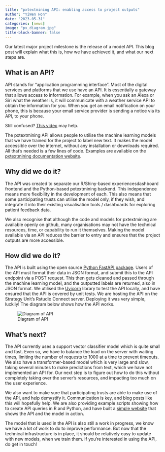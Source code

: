 ```yaml
---
title: "pxtextmining API: enabling access to project outputs"
author: "YiWen Hon"
date: "2023-05-31"
categories: [news]
image: "px_diagram.jpg"
title-block-banner: false
---
```


Our latest major project milestone is the release of a model API. This blog post will explain what this is, how we have achieved it, and what our next steps are.

## What is an API?

API stands for “application programming interface”. Most of the digital services and platforms that we use have an API. It is essentially a gateway that allows access to information. For example, when you ask an Alexa or Siri what the weather is, it will communicate with a weather service API to obtain the information for you. When you get an email notification on your phone, this is because your email service provider is sending a notice via its API, to your phone.

Still confused? [This video](https://youtu.be/s7wmiS2mSXY) may help. 

The pxtextmining API allows people to utilise the machine learning models that we have trained for the project to label new text. It makes the model accessible over the internet, without any installation or downloads required. All that’s needed is a few lines of code. Examples are available on the [pxtextmining documentation website](https://cdu-data-science-team.github.io/pxtextmining/reference/API/API/).

## Why did we do it?

The API was created to separate our R/Shiny-based experiencesdashboard frontend and the Python-based pxtextmining backend. This independence means more flexibility in the development of each. This also means that some participating trusts can utilise the model only, if they wish, and integrate it into their existing visualisation tools / dashboards for exploring patient feedback data. 

We also recognise that although the code and models for pxtextmining are available openly on github, many organisations may not have the technical resources, time, or capability to run it themselves. Making the model available via an API reduces the barrier to entry and ensures that the project outputs are more accessible. 

## How did we do it?

The API is built using the open source [Python FastAPI package](https://fastapi.tiangolo.com/lo/). Users of the API must format their data in JSON format, and submit this to the API endpoint via a POST request. This then gets cleaned and passed through the machine learning model, and the outputted labels are returned, also in JSON format. We utilised the [Uvicorn](https://www.uvicorn.org/) library to test the API locally, and have ensured that the API is covered by unit tests. We are hosting the API on the Strategy Unit’s Rstudio Connect server. Deploying it was very simple, luckily! The diagram below shows how the API works.

![Diagram of API](px_diagram.jpg)

## What’s next? 

The API currently uses a support vector classifier model which is quite small and fast. Even so, we have to balance the load on the server with waiting times, limiting the number of requests to 1000 at a time to prevent timeouts. We also have a transformer-based model which is very large and slow, taking several minutes to make predictions from text, which we have not implemented an API for. Our next step is to figure out how to do this without completely taking over the server’s resources, and impacting too much on the user experience.

We also want to make sure that participating trusts are able to make use of the API, and help demystify it. Communication is key, and blog posts like this will hopefully help. We are also providing example scripts showing how to create API queries in R and Python, and have built a [simple website](https://connect.strategyunitwm.nhs.uk/content/0049176a-56d7-40c9-bf07-26262e9ee53c) that shows the API and the model in action.  

The model that is used in the API is also still a work in progress, we know we have a lot of work to do to improve performance. But now that the technical infrastructure is in place, it should be relatively easy to update with new models, when we train them. If you’re interested in using the API, do get in touch!

